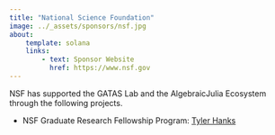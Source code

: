 ```yaml
---
title: "National Science Foundation"
image: ../_assets/sponsors/nsf.jpg
about:
    template: solana
    links:
        - text: Sponsor Website
          href: https://www.nsf.gov
---
```


NSF has supported the GATAS Lab and the AlgebraicJulia Ecosystem through the following projects.

- NSF Graduate Research Fellowship Program: [Tyler Hanks](../members/tylerhanks.qmd)